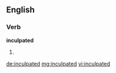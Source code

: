 ==English==

===Verb===
'''inculpated'''

# {{past of|[[inculpate]]}}

[[de:inculpated]]
[[mg:inculpated]]
[[vi:inculpated]]
